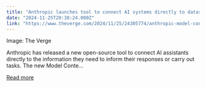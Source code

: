 ```yaml
---
title: "Anthropic launches tool to connect AI systems directly to datasets"
date: "2024-11-25T20:38:24.000Z"
link: "https://www.theverge.com/2024/11/25/24305774/anthropic-model-context-protocol-data-sources"
---
```


Image: The Verge
    

  
Anthropic has released a new open-source tool to connect AI assistants directly to the information they need to inform their responses or carry out tasks. The new Model Conte...

[Read more](https://www.theverge.com/2024/11/25/24305774/anthropic-model-context-protocol-data-sources)

